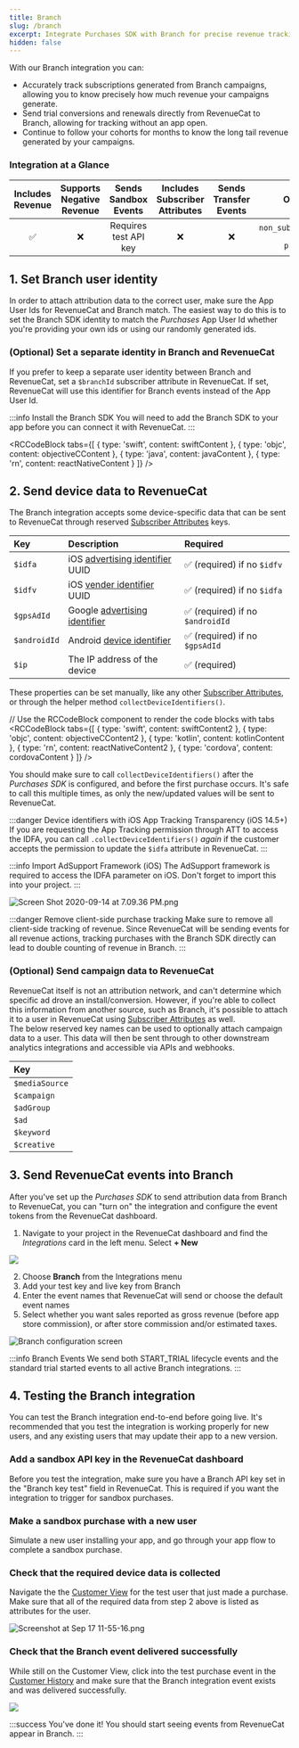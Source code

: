 ```yaml
---
title: Branch
slug: /branch
excerpt: Integrate Purchases SDK with Branch for precise revenue tracking
hidden: false
---
```

With our Branch integration you can:

- Accurately track subscriptions generated from Branch campaigns, allowing you to know precisely how much revenue your campaigns generate.
- Send trial conversions and renewals directly from RevenueCat to Branch, allowing for tracking without an app open.
- Continue to follow your cohorts for months to know the long tail revenue generated by your campaigns.

### Integration at a Glance
| Includes Revenue | Supports Negative Revenue |  Sends Sandbox Events | Includes Subscriber Attributes | Sends Transfer Events |                             Optional Event Types                            |
|:----------------:|:-------------------------:|:---------------------:|:------------------------------:|:---------------------:|:---------------------------------------------------------------------------:|
|         ✅        |             ❌             | Requires test API key |                ❌               |           ❌           | `non_subscription_purchase_event` `expiration_event` `product_change_event` |

## 1. Set Branch user identity

In order to attach attribution data to the correct user, make sure the App User Ids for RevenueCat and Branch match. The easiest way to do this is to set the Branch SDK identity to match the _Purchases_ App User Id whether you're providing your own ids or using our randomly generated ids. 

### (Optional) Set a separate identity in Branch and RevenueCat

If you prefer to keep a separate user identity between Branch and RevenueCat, set a `$branchId` subscriber attribute in RevenueCat. If set, RevenueCat will use this identifier for Branch events instead of the App User Id.

:::info Install the Branch SDK
You will need to add the Branch SDK to your app before you can connect it with RevenueCat.
:::


<RCCodeBlock tabs={[
    { type: 'swift', content: swiftContent },
    { type: 'objc', content: objectiveCContent },
    { type: 'java', content: javaContent },
    { type: 'rn', content: reactNativeContent }
]} />

## 2. Send device data to RevenueCat

The Branch integration accepts some device-specific data that can be sent to RevenueCat through reserved [Subscriber Attributes](/subscriber-attributes) keys.

| Key          | Description                                                                                                                                     | Required                        |
| :----------- | :---------------------------------------------------------------------------------------------------------------------------------------------- | :------------------------------ |
| `$idfa`      | iOS [advertising identifier](https://developer.apple.com/documentation/adsupport/asidentifiermanager/1614151-advertisingidentifier) UUID        | ✅ (required) if no `$idfv`      |
| `$idfv`      | iOS [vender identifier](https://developer.apple.com/documentation/uikit/uidevice/1620059-identifierforvendor) UUID                              | ✅ (required) if no `$idfa`      |
| `$gpsAdId`   | Google [advertising identifier](https://developers.google.com/android/reference/com/google/android/gms/ads/identifier/AdvertisingIdClient.Info) | ✅ (required) if no `$androidId` |
| `$androidId` | Android [device identifier](https://developer.android.com/reference/android/provider/Settings.Secure#ANDROID_ID)                                | ✅ (required) if no `$gpsAdId`   |
| `$ip`        | The IP address of the device                                                                                                                    | ✅ (required)                    |

These properties can be set manually, like any other [Subscriber Attributes](/subscriber-attributes), or through the helper method `collectDeviceIdentifiers()`. 


// Use the RCCodeBlock component to render the code blocks with tabs
<RCCodeBlock tabs={[
    { type: 'swift', content: swiftContent2 },
    { type: 'objc', content: objectiveCContent2 },
    { type: 'kotlin', content: kotlinContent },
    { type: 'rn', content: reactNativeContent2 },
    { type: 'cordova', content: cordovaContent }
]} />



You should make sure to call `collectDeviceIdentifiers()` after the _Purchases SDK_ is configured, and before the first purchase occurs. It's safe to call this multiple times, as only the new/updated values will be sent to RevenueCat.

:::danger Device identifiers with iOS App Tracking Transparency (iOS 14.5+)
If you are requesting the App Tracking permission through ATT to access the IDFA, you can call `.collectDeviceIdentifiers()` _again_ if the customer accepts the permission to update the `$idfa` attribute in RevenueCat.
:::

:::info Import AdSupport Framework (iOS)
The AdSupport framework is required to access the IDFA parameter on iOS. Don't forget to import this into your project.
:::

![](/images/caf9cda-Screen_Shot_2020-09-14_at_7.09.36_PM_739bc6ccef43416570bf51e527f4e0fc.png "Screen Shot 2020-09-14 at 7.09.36 PM.png")


:::danger Remove client-side purchase tracking
Make sure to remove all client-side tracking of revenue. Since RevenueCat will be sending events for all revenue actions, tracking purchases with the Branch SDK directly can lead to double counting of revenue in Branch.
:::

### (Optional) Send campaign data to RevenueCat

RevenueCat itself is not an attribution network, and can't determine which specific ad drove an install/conversion. However, if you're able to collect this information from another source, such as Branch, it's possible to attach it to a user in RevenueCat using [Subscriber Attributes](/subscriber-attributes)  as well.  
The below reserved key names can be used to optionally attach campaign data to a user. This data will then be sent through to other downstream analytics integrations and accessible via APIs and webhooks.

| Key            |
| :------------- |
| `$mediaSource` |
| `$campaign`    |
| `$adGroup`     |
| `$ad`          |
| `$keyword`     |
| `$creative`    |

## 3.  Send RevenueCat events into Branch

After you've set up the _Purchases SDK_ to send attribution data from Branch to RevenueCat, you can "turn on" the integration and configure the event tokens from the RevenueCat dashboard.

1. Navigate to your project in the RevenueCat dashboard and find the _Integrations_ card in the left menu. Select **+ New** 

![](/images/c9cac9c-app.revenuecat.com_projects_85ff18c7_collaborators_1_adb02f881e911cd6bbb8e8deee68bc47.png)



2. Choose **Branch** from the Integrations menu
3. Add your test key and live key from Branch
4. Enter the event names that RevenueCat will send or choose the default event names
5. Select whether you want sales reported as gross revenue (before app store commission), or after store commission and/or estimated taxes.

![Branch configuration screen](/images/917c588-app.revenuecat.com_projects_85ff18c7_integrations_branch_1_d07138064c3aca738ff3f70198432c84.png)

:::info Branch Events
We send both START_TRIAL lifecycle events and the standard trial started events to all active Branch integrations.
:::

## 4. Testing the Branch integration

You can test the Branch integration end-to-end before going live. It's recommended that you test the integration is working properly for new users, and any existing users that may update their app to a new version.

### Add a sandbox API key in the RevenueCat dashboard

Before you test the integration, make sure you have a Branch API key set in the "Branch key test" field in RevenueCat. This is required if you want the integration to trigger for sandbox purchases.

### Make a sandbox purchase with a new user

Simulate a new user installing your app, and go through your app flow to complete a sandbox purchase.

### Check that the required device data is collected

Navigate the the [Customer View](/basic-information) for the test user that just made a purchase. Make sure that all of the required data from step 2 above is listed as attributes for the user.

![](/images/eb3d142-Screenshot_at_Sep_17_11-55-16_56862db3b4c213e796ccb367d38177f0.png "Screenshot at Sep 17 11-55-16.png")



### Check that the Branch event delivered successfully

While still on the Customer View, click into the test purchase event in the [Customer History](/customer-history) and make sure that the Branch integration event exists and was delivered successfully. 

![](/images/95d0682-app.revenuecat.com_activity_40779aaf_event_92499ad6-350b-455a-a2ec-4c28c4ca0b28_8fb8d5bf893feeb90813c31b67695560.png)


:::success You've done it!
You should start seeing events from RevenueCat appear in Branch.
:::

